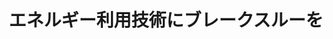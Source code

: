 ﻿---
title: "エネルギー利用技術にブレークスルーを"
category: "工学院"
vol: 3
interviewee: "越後 亮三 "
url: ""
tags: []
pdf: "3-1.pdf"
career: ""
preface: "太古の昔原始人類が火を手に入れて以来、燃焼現象とと人間社会は切っても切れない関係にあった。18世紀の産業革命後、化石燃料の消費は急速に増加し近代文明はエネルギーの大量消費の上に構築されている。そして、2度のオイルショックを経験した現在でも、地球上で消費されるエネルギー量は増加の一途をたどり、その大部分は依然、化石燃料の消費をもって賄われる。では、果たして人類は、有限なエネルギーを有効に利用しているのであろうか。この大いなるテーマを追って、スタッフは燃焼学とい熱伝達の研究に取り組んでおられる機械工学科の越後亮三教授のを訪問した。"
---
